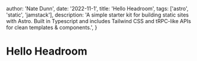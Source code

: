 
  author: 'Nate Dunn',
  date: '2022-11-1',
  title: 'Hello Headroom',
  tags: ['astro', 'static', 'jamstack'],
  description:
    'A simple starter kit for building static sites with Astro. Built in Typescript and includes Tailwind CSS and tRPC-like APIs for clean templates & components.',
}


# Hello Headroom
